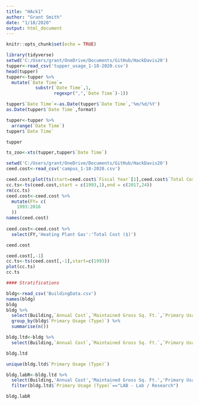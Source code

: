 ```yaml
---
title: "HAck1"
author: "Grant Smith"
date: "1/18/2020"
output: html_document
---
```


```r
knitr::opts_chunk$set(echo = TRUE)
```

```r
library(tidyverse)
setwd('C:/Users/grant/OneDrive/Documents/GitHub/HackDavis20')
tupper<-read_csv('tupper_usage_1-18-2020.csv')
head(tupper)
tupper<-tupper %>%
  mutate(`Date Time`=
           substr(`Date Time`,1,
                  regexpr(",",`Date Time`)-1))

tupper$`Date Time`<-as.Date(tupper$`Date Time`,'%m/%d/%Y')
as.Date(tupper$`Date Time`,format)

tupper<-tupper %>%
  arrange(`Date Time`)
tupper$`Date Time`

tupper

ts_zoo<-xts(tupper,tupper$`Date Time`)
```

```r
setwd('C:/Users/grant/OneDrive/Documents/GitHub/HackDavis20')
ceed.cost<-read_csv('campus_1-18-2020.csv')

ceed.cost;plot(ts(start=ceed.cost$`Fiscal Year`[1],ceed.cost$`Total Cost ($)`))
cc.ts<-ts(ceed.cost,start = c(1993,1),end = c(2017,24))
rm(cc.ts)
ceed.cost<-ceed.cost %>%
  mutate(FY= c(
    1993:2016
  ))
names(ceed.cost)
  
ceed.cost<-ceed.cost %>%
  select(FY,'Heating Plant Gas':'Total Cost ($)')

ceed.cost
```


```r
ceed.cost[,-1]
cc.ts<-ts(ceed.cost[,-1],start=c(1993))
plot(cc.ts)
cc.ts
```

```r
#### Stratifications

bldg<-read_csv('BuildingData.csv')
names(bldg)
bldg
bldg %>%
  select(Building,`Annual Cost`,`Maintained Gross Sq. Ft.`,`Primary Usage (Type)`) %>%
  group_by(bldg$`Primary Usage (Type)`) %>%
  summarise(n())

bldg.ltd<-bldg %>%
  select(Building,`Annual Cost`,`Maintained Gross Sq. Ft.`,`Primary Usage (Type)`) 

bldg.ltd

unique(bldg.ltd$`Primary Usage (Type)`)

bldg.labR<-bldg.ltd %>%
  select(Building,'Annual Cost','Maintained Gross Sq. Ft.','Primary Usage (Type)') %>% 
  filter(bldg.ltd$`Primary Usage (Type)`=="LAB - Lab / Research")

bldg.labR
```


